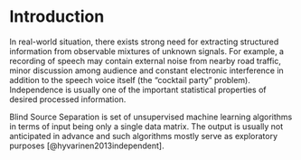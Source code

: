 # Introduction {#intro}

In real-world situation, there exists strong need for extracting structured information from observable mixtures of unknown signals. For example, a recording of speech may contain external noise from nearby road traffic, minor discussion among audience and constant electronic interference in addition to the speech voice itself (the "cocktail party" problem). Independence is usually one of the important statistical properties of desired processed information.

Blind Source Separation is set of unsupervised machine learning algorithms in terms of input being only a single data matrix. The output is usually not anticipated in advance and such algorithms mostly serve as exploratory purposes [@hyvarinen2013independent]. 